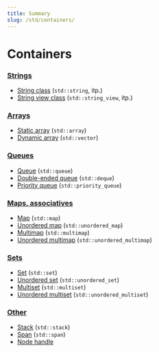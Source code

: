 ```yaml
---
title: Summary
slug: /std/containers/
---
```


# Containers

### [Strings](strings)

- [String class](strings/string) (`std::string`, itp.)
- [String view class](strings/string_view) (`std::string_view`, itp.)

### [Arrays](arrays)

- [Static array](arrays/array) (`std::array`)
- [Dynamic array](arrays/vector) (`std::vector`)

### [Queues](queues)

- [Queue](queues/queue) (`std::queue`)
- [Double-ended queue](queues/deque) (`std::deque`)
- [Priority queue](queues/priority_queue) (`std::priority_queue`)

### [Maps, associatives](maps)

- [Map](maps/map) (`std::map`)
- [Unordered map](maps/unordered_map) (`std::unordered_map`)
- [Multimap](maps/multimap) (`std::multimap`)
- [Unordered multimap](maps/unordered_multimap) (`std::unordered_multimap`)

### [Sets](sets)

- [Set](sets/set) (`std::set`)
- [Unordered set](sets/unordered_set) (`std::unordered_set`)
- [Multiset](sets/multiset) (`std::multiset`)
- [Unordered multiset](sets/unordered_multiset) (`std::unordered_multiset`)

### [Other](other)

- [Stack](other/stack) (`std::stack`)
- [Span](other/span) (`std::span`)
- [Node handle](other/node_handle)